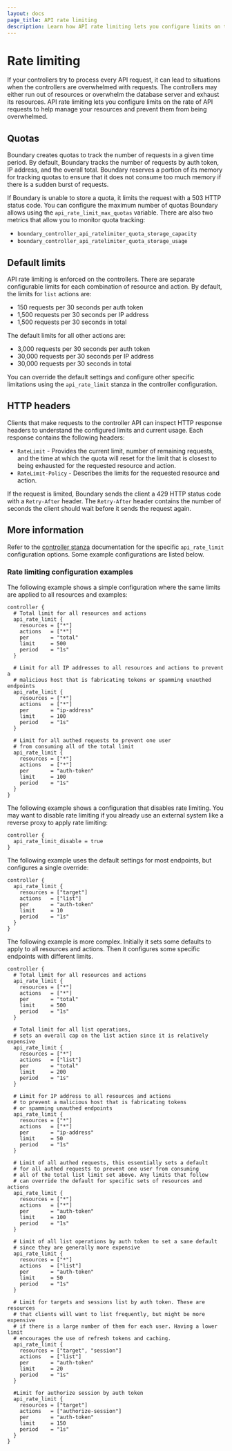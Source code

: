 ```yaml
---
layout: docs
page_title: API rate limiting
description: Learn how API rate limiting lets you configure limits on the rates of API requests in Boundary to help manage resources and prevent them from being overwhelmed.
---
```


# Rate limiting

If your controllers try to process every API request, it can lead to situations when the controllers are overwhelmed with requests.
The controllers may either run out of resources or overwhelm the database server and exhaust its resources.
API rate limiting lets you configure limits on the rate of API requests to help manage your resources and prevent them from being overwhelmed.

## Quotas

Boundary creates quotas to track the number of requests in a given time period.
By default, Boundary tracks the number of requests by auth token, IP address, and the overall total.
Boundary reserves a portion of its memory for tracking quotas to ensure that it does not consume too much memory if there is a sudden burst of requests.

If Boundary is unable to store a quota, it limits the request with a 503 HTTP status code.
You can configure the maximum number of quotas Boundary allows using the `api_rate_limit_max_quotas` variable.
There are also two metrics that allow you to monitor quota tracking:

- `boundary_controller_api_ratelimiter_quota_storage_capacity`
- `boundary_controller_api_ratelimiter_quota_storage_usage`

## Default limits

API rate limiting is enforced on the controllers.
There are separate configurable limits for each combination of resource and action.
By default, the limits for `list` actions are:

- 150 requests per 30 seconds per auth token
- 1,500 requests per 30 seconds per IP address
- 1,500 requests per 30 seconds in total

The default limits for all other actions are:

- 3,000 requests per 30 seconds per auth token
- 30,000 requests per 30 seconds per IP address
- 30,000 requests per 30 seconds in total

You can override the default settings and configure other specific limitations using the `api_rate_limit` stanza in the controller configuration.

## HTTP headers

Clients that make requests to the controller API can inspect HTTP response headers to understand the configured limits and current usage.
Each response contains the following headers:

- `RateLimit` - Provides the current limit, number of remaining requests, and the time at which the quota will reset for the limit that is closest to being exhausted for the requested resource and action.
- `RateLimit-Policy` - Describes the limits for the requested resource and action.

If the request is limited, Boundary sends the client a 429 HTTP status code with a `Retry-After` header.
The `Retry-After` header contains the number of seconds the client should wait before it sends the request again.

## More information

Refer to the [controller stanza](/boundary/docs/configuration/controller#api_rate_limit) documentation for the specific `api_rate_limit` configuration options.
Some example configurations are listed below.

### Rate limiting configuration examples

The following example shows a simple configuration where the same limits are applied to all resources and examples:

```hcl
controller {
  # Total limit for all resources and actions
  api_rate_limit {
    resources = ["*"]
    actions   = ["*"]
    per       = "total"
    limit     = 500
    period    = "1s"
  }

  # Limit for all IP addresses to all resources and actions to prevent a
  # malicious host that is fabricating tokens or spamming unauthed endpoints
  api_rate_limit {
    resources = ["*"]
    actions   = ["*"]
    per       = "ip-address"
    limit     = 100
    period    = "1s"
  }

  # Limit for all authed requests to prevent one user
  # from consuming all of the total limit
  api_rate_limit {
    resources = ["*"]
    actions   = ["*"]
    per       = "auth-token"
    limit     = 100
    period    = "1s"
  }
}
```

The following example shows a configuration that disables rate limiting.
You may want to disable rate limiting if you already use an external system like a reverse proxy to apply rate limiting:

```hcl
controller {
  api_rate_limit_disable = true
}
```

The following example uses the default settings for most endpoints, but configures a single override:

```hcl
controller {
  api_rate_limit {
    resources = ["target"]
    actions   = ["list"]
    per       = "auth-token"
    limit     = 10
    period    = "1s"
  }
}
```

The following example is more complex.
Initially it sets some defaults to apply to all resources and actions.
Then it configures some specific endpoints with different limits.

```hcl
controller {
  # Total limit for all resources and actions
  api_rate_limit {
    resources = ["*"]
    actions   = ["*"]
    per       = "total"
    limit     = 500
    period    = "1s"
  }

  # Total limit for all list operations,
  # sets an overall cap on the list action since it is relatively expensive
  api_rate_limit {
    resources = ["*"]
    actions   = ["list"]
    per       = "total"
    limit     = 200
    period    = "1s"
  }

  # Limit for IP address to all resources and actions
  # to prevent a malicious host that is fabricating tokens
  # or spamming unauthed endpoints
  api_rate_limit {
    resources = ["*"]
    actions   = ["*"]
    per       = "ip-address"
    limit     = 50
    period    = "1s"
  }

  # Limit of all authed requests, this essentially sets a default
  # for all authed requests to prevent one user from consuming
  # all of the total list limit set above. Any limits that follow
  # can override the default for specific sets of resources and actions
  api_rate_limit {
    resources = ["*"]
    actions   = ["*"]
    per       = "auth-token"
    limit     = 100
    period    = "1s"
  }

  # Limit of all list operations by auth token to set a sane default
  # since they are generally more expensive
  api_rate_limit {
    resources = ["*"]
    actions   = ["list"]
    per       = "auth-token"
    limit     = 50
    period    = "1s"
  }

  # Limit for targets and sessions list by auth token. These are resources
  # that clients will want to list frequently, but might be more expensive
  # if there is a large number of them for each user. Having a lower limit
  # encourages the use of refresh tokens and caching.
  api_rate_limit {
    resources = ["target", "session"]
    actions   = ["list"]
    per       = "auth-token"
    limit     = 20
    period    = "1s"
  }

  #Limit for authorize session by auth token
  api_rate_limit {
    resources = ["target"]
    actions   = ["authorize-session"]
    per       = "auth-token"
    limit     = 150
    period    = "1s"
  }
}
```